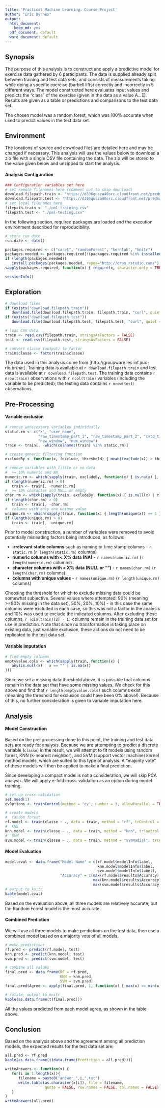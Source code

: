```yaml
---
title: 'Practical Machine Learning: Course Project'
author: "Eric Byrnes"
output:
  html_document:
    keep_md: yes
  pdf_document: default
  word_document: default
---
```



## Synopsis
The purpose of this analysis is to construct and apply a predictive model for exercise data gathered by 6 participants. The data is supplied already split between training and test data sets, and consists of measurements taking while doing a specific exercise (barbell lifts) correctly and incorrectly in 5 different ways. The model constructed here evaluates input values and predicts the "class" of the exercise (given in the data as a value A...E). Results are given as a table or predictions and comparisons to the test data set.

The chosen model was a random forest, which was 100% accurate when used to predict values in the test data set.


## Environment
The locations of source and download files are detailed here and may be changed if necessary. This analysis will use the values below to download a zip file with a single CSV file containing the data. The zip will be stored to the value given below and unzipped to start the analysis.

#### Analysis Configuration
```r
### Configuration variables set here
# set remote filenames here (comment out to skip download)
download.filepath.train <- "https://d396qusza40orc.cloudfront.net/predmachlearn/pml-training.csv"
download.filepath.test <- "https://d396qusza40orc.cloudfront.net/predmachlearn/pml-testing.csv"
# set local filenames here
filepath.train <- "./pml-training.csv"
filepath.test <- "./pml-testing.csv"
```

In the following section, required packages are loaded and the execution environment described for reproducibility.
```r
# store run date
run.date <- date()

packages.required <- c("caret", "randomForest", "kernlab", "knitr")
packages.needed <- packages.required[!(packages.required %in% installed.packages()[ ,"Package"])]
if (length(packages.needed))
   install.packages(packages.needed, repos="http://cran.rstudio.com/")
sapply(packages.required, function(x) { require(x, character.only = TRUE) })

sessionInfo()
```


## Exploration
```r
# download files
if (exists("download.filepath.train"))
   download.file(download.filepath.train, filepath.train, "curl", quiet = TRUE)
if (exists("download.filepath.test"))
   download.file(download.filepath.test, filepath.test, "curl", quiet = TRUE)

# load CSV data
train <- read.csv(filepath.train, stringsAsFactors = FALSE)
test <- read.csv(filepath.test, stringsAsFactors = FALSE)

# convert classe (output) to factor
train$classe <- factor(train$classe)
```
The data used in this analysis come from [http://groupware.les.inf.puc-rio.br/har]. Training data is available at `r download.filepath.train` and test data is available at `r download.filepath.test`. The training data contains `r nrow(train)` observations with `r ncol(train)` variables (including the variable to be predicted); the testing data contains `r nrow(test)` observations.


## Pre-Processing
#### Variable exclusion
```r
# remove unnecessary variables individually
static.rm <- c("X", "user_name",
               "raw_timestamp_part_1", "raw_timestamp_part_2", "cvtd_timestamp",
               "new_window", "num_window")
train <- train[, -which(colnames(train) %in% static.rm)]

# create generic filtering function
excludeBy <- function(x, fexclude, threshold) { mean(fexclude(x)) > threshold }

# remove variables with little or no data
#  >= 10% numeric and NA
numeric.rm <- which(sapply(train, excludeBy, function(x) { is.na(x) }, .1))
if (length(numeric.rm) > 0)
   train <- train[, -numeric.rm]
#  >= 10% character and NULL or empty
char.rm <- which(sapply(train, excludeBy, function(x) { is.null(x) | x == "" }, .1))
if (length(char.rm) > 0)
   train <- train[, -char.rm]
#  columns with only one unique value
unique.rm <- which(sapply(train, function(x) { length(unique(x)) == 1 }))
if (length(unique.rm) > 0)
   train <- train[, -unique.rm]
```

Prior to model construction, a number of variables were removed to avoid potentially misleading factors being introduced, as follows:

- **irrelevant static columns** such as naming or time stamp columns - `r static.rm` (`r length(static.rm)` columns)
- **numeric columns with < X% data (NA)** - `r names(numeric.rm)` (`r length(numeric.rm)` columns)
- **character columns with < X% data (NULL or "")** - `r names(char.rm)` (`r length(char.rm)` columns)
- **columns with unique values** - `r names(unique.rm)` (`r length(unique.rm)` columns)

Choosing the threshold for which to exclude missing data could be somewhat subjective. Several values where attempted: 90% (meaning >=90% missing in the data set), 50%, 20%, 10%) - in this case the same columns were excluded in each case, so this was not a factor in the analysis and 10% was used to exclude the indicated columns. After excluding these columns, `r (dim(train)[2] - 1)` columns remain in the training data set for use in prediction. Note that since no transformation is taking place on existing data, just variable exclusion, these actions do not need to be replicated to the test data set.

#### Variable imputation
```r
# find empty columns
emptyvalue.cols <- which(sapply(train, function(x) {
   any(is.null(x) | x == "" | is.na(x))
}))
```
Since we set a missing data threshold above, it is possible that columns remain in the data set that have some missing values. We check for this above and find that `r length(emptyvalue.cols)` such columns exist (meaning the threshold for exclusion could have been 0% above!).  Because of this, no further consideration is given to variable imputation here. 


## Analysis
#### Model Construction
Based on the pre-processing done to this point, the training and test data sets are ready for analysis. Because we are attempting to predict a discrete variable (`classe`) in the result, we will attempt to fit models using random forest, KNN (k-nearest neighbor), and SVM (support vector machine) kernel method models, which are suited to this type of analysis. A "majority vote" of these models will then be applied to make a final prediction.

Since developing a compact model is not a consideration, we will skip PCA analysis. We will apply e-fold cross-validation as an option during model training.

```r
# set up cross-validation
set.seed(1)
cvOptions <- trainControl(method = "cv", number = 3, allowParallel = TRUE)

# create models
#  random forest
rf.model <- train(classe ~ ., data = train, method = "rf", trControl = cvOptions)
#  KNN
knn.model <- train(classe ~ ., data = train, method = "knn", trControl = cvOptions)
#  SVM
svm.model <- train(classe ~ ., data = train, method = "svmRadial", trControl = cvOptions)
```

#### Model Evaluation
```r
model.eval <- data.frame("Model Name" = c(rf.model$modelInfo$label,
                                          knn.model$modelInfo$label,
                                          svm.model$modelInfo$label),
                         "Accuracy" = c(max(rf.model$results$Accuracy),
                                        max(knn.model$results$Accuracy),
                                        max(svm.model$results$Accuracy)))
# output to knitr
kable(model.eval)
```

Based on the evaluation above, all three models are relatively accurate, but the Random Forest model is the most accurate.

#### Combined Prediction
We will use all three models to make predictions on the test data, then use a combined model based on a majority vote of all models.

```r
# make predictions
rf.pred <- predict(rf.model, test)
knn.pred <- predict(knn.model, test)
svm.pred <- predict(svm.model, test)

# combine all values
final.pred <- data.frame(RF = rf.pred,
                         KNN = knn.pred,
                         SVM = svm.pred)
final.pred$Agree <- apply(final.pred, 1, function(x) { max(x) == min(x) })

# rotate, output to knitr
kable(as.data.frame(t(final.pred)))
```

All the values predicted from each model agree, as shown in the table above.


## Conclusion
Based on the analysis above and the agreement among all prediction models, the expected results for the test data set are:

```r
all.pred <- rf.pred
kable(as.data.frame(t(data.frame(Prediction = all.pred))))
```

```r
writeAnswers <- function(x) {
   for(i in 1:length(x)){
      filename = paste0("answer_",i,".txt")
      write.table(as.character(x[i]), file = filename,
                  quote = FALSE, row.names = FALSE, col.names = FALSE)
   }
}
writeAnswers(all.pred)
```
